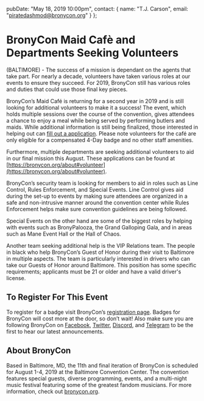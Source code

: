   pubDate: "May 18, 2019 10:00pm",
  contact: {
    name: "T.J. Carson",
    email: "piratedashmod@bronycon.org"
  }
};

# BronyCon Maid Cafè and Departments Seeking Volunteers

(BALTIMORE) - The success of a mission is dependant on the agents that take part. For nearly a decade, volunteers have taken various roles at our events to ensure they succeed. For 2019, BronyCon still has various roles and duties that could use those final key pieces.

BronyCon’s Maid Café is returning for a second year in 2019 and is still looking for additional volunteers to make it a success! The event, which holds multiple sessions over the course of the convention, gives attendees a chance to enjoy a meal while being served by performing butlers and maids. While additional information is still being finalized, those interested in helping out can [fill out a application](https://bronycon.org/workcafe). Please note volunteers for the café are only eligible for a compensated 4-Day badge and no other staff amenities.

Furthermore, multiple departments are seeking additional volunteers to aid in our final mission this August. These applications can be found at [https://bronycon.org/about#volunteer](https://bronycon.org/about#volunteer).

BronyCon’s security team is looking for members to aid in roles such as Line Control, Rules Enforcement, and Special Events. Line Control gives aid during the set-up to events by making sure attendees are organized in a safe and non-intrusive manner around the convention center while Rules Enforcement helps make sure convention guidelines are being followed.

Special Events on the other hand are some of the biggest roles by helping with events such as BronyPalooza, the Grand Galloping Gala, and in areas such as Mane Event Hall or the Hall of Chaos.

Another team seeking additional help is the VIP Relations team. The people in black who help BronyCon’s Guest of Honor during their visit to Baltimore in multiple aspects. The team is particularly interested in drivers who can take our Guests of Honor around Baltimore. This position has some specific requirements; applicants must be 21 or older and have a valid driver's license.

## To Register For This Event

To register for a badge visit BronyCon’s [registration page](http://bronycon.org#register). Badges for BronyCon will cost more at the door, so don’t wait! Also make sure you are following BronyCon on [Facebook](https://www.facebook.com/BronyCon), [Twitter](https://twitter.com/bronycon), [Discord](https://twitter.com/bronycon), and [Telegram](https://t.me/BronyCon) to be the first to hear our latest announcements.

## About BronyCon

Based in Baltimore, MD, the 11th and final iteration of BronyCon is scheduled for August 1-4, 2019 at the Baltimore Convention Center. The convention features special guests, diverse programming, events, and a multi-night music festival featuring some of the greatest fandom musicians. For more information, check out [bronycon.org](https://bronycon.org).
